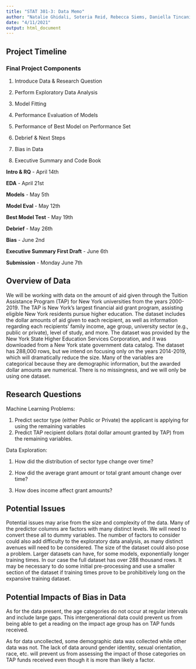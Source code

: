 ```yaml
---
title: "STAT 301-3: Data Memo"
author: "Natalie Ghidali, Soteria Reid, Rebecca Siems, Daniella Tincani"
date: "4/11/2021"
output: html_document
---
```


## Project Timeline

### **Final Project Components**

1.  Introduce Data & Research Question

2.  Perform Exploratory Data Analysis

3.  Model Fitting

4.  Performance Evaluation of Models

5.  Performance of Best Model on Performance Set

6.  Debrief & Next Steps

7.  Bias in Data

8.  Executive Summary and Code Book

**Intro & RQ** - April 14th

**EDA** - April 21st

**Models** - May 5th

**Model Eval** - May 12th

**Best Model Test** - May 19th

**Debrief** - May 26th

**Bias** - June 2nd

**Executive Summary First Draft** - June 6th

**Submission** - Monday June 7th

## Overview of Data

We will be working with data on the amount of aid given through the Tuition Assistance Program (TAP) for New York universities from the years 2000-2019. The TAP is New York's largest financial aid grant program, assisting eligible New York residents pursue higher education. The dataset includes the dollar amounts of aid given to each recipient, as well as information regarding each recipients' family income, age group, university sector (e.g., public or private), level of study, and more. The dataset was provided by the New York State Higher Education Services Corporation, and it was downloaded from a New York state government data catalog. The dataset has 288,000 rows, but we intend on focusing only on the years 2014-2019, which will dramatically reduce the size. Many of the variables are categorical because they are demographic information, but the awarded dollar amounts are numerical. There is no missingness, and we will only be using one dataset.

## Research Questions

Machine Learning Problems:

1.  Predict sector type (either Public or Private) the applicant is applying for using the remaining variables
2.  Predict TAP recipient dollars (total dollar amount granted by TAP) from the remaining variables.

Data Exploration:

1.  How did the distribution of sector type change over time?

2.  How did the average grant amount or total grant amount change over time?

3.  How does income affect grant amounts? 

## Potential Issues

Potential issues may arise from the size and complexity of the data. Many of the predictor columns are factors with many distinct levels. We will need to convert these all to dummy variables. The number of factors to consider could also add difficulty to the exploratory data analysis, as many distinct avenues will need to be considered. The size of the dataset could also pose a problem. Larger datasets can have, for some models, exponentially longer training times. In our case the full dataset has over 288 thousand rows. It may be necessary to do some initial pre-processing and use a smaller section of the dataset if training times prove to be prohibitively long on the expansive training dataset.

## Potential Impacts of Bias in Data

As for the data present, the age categories do not occur at regular intervals and include large gaps. This intergenerational data could prevent us from being able to get a reading on the impact age group has on TAP funds received.

As for data uncollected, some demographic data was collected while other data was not. The lack of data around gender identity, sexual orientation, race, etc. will prevent us from assessing the impact of those categories on TAP funds received even though it is more than likely a factor.

\
